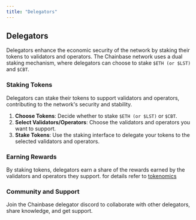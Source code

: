 ```yaml
---
title: "Delegators"
---
```


## Delegators

Delegators enhance the economic security of the network by staking their tokens to validators and operators. The Chainbase network uses a dual staking mechanism, where delegators can choose to stake `$ETH (or $LST)` and `$CBT`.

### Staking Tokens

Delegators can stake their tokens to support validators and operators, contributing to the network's security and stability.

1. **Choose Tokens**: Decide whether to stake `$ETH (or $LST)` or `$CBT`.
2. **Select Validators/Operators**: Choose the validators and operators you want to support.
3. **Stake Tokens**: Use the staking interface to delegate your tokens to the selected validators and operators.

### Earning Rewards

By staking tokens, delegators earn a share of the rewards earned by the validators and operators they support.
for details refer to [tokenomics](/introduction/tokenomics)

### Community and Support

Join the Chainbase delegator discord to collaborate with other delegators, share knowledge, and get support.
